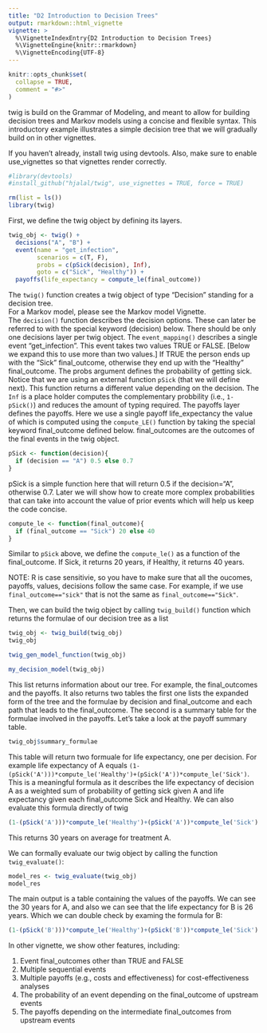 ```yaml
---
title: "D2 Introduction to Decision Trees"
output: rmarkdown::html_vignette
vignette: >
  %\VignetteIndexEntry{D2 Introduction to Decision Trees}
  %\VignetteEngine{knitr::rmarkdown}
  %\VignetteEncoding{UTF-8}
---
```


```r
knitr::opts_chunk$set(
  collapse = TRUE,
  comment = "#>"
)
```

twig is build on the Grammar of Modeling, and meant to allow for building decision trees and Markov models using a concise and flexible syntax.  This introductory example illustrates a simple decision tree that we will gradually build on in other vignettes.

If you haven't already, install twig using devtools.  Also, make sure to enable use_vignettes so that vignettes render correctly.
```r
#library(devtools)
#install_github("hjalal/twig", use_vignettes = TRUE, force = TRUE)
```

```r
rm(list = ls())
library(twig)
```

First, we define the twig object by defining its layers.  
```r
twig_obj <- twig() + 
  decisions("A", "B") + 
  event(name = "get_infection",  
        scenarios = c(T, F), 
        probs = c(pSick(decision), Inf), 
        goto = c("Sick", "Healthy")) + 
  payoffs(life_expectancy = compute_le(final_outcome))

```
The `twig()` function creates a twig object of type "Decision" standing for a decision tree.  
For a Markov model, please see the Markov model Vignette.  
The `decision()` function describes the decision options.  These can later be referred to with 
the special keyword (decision) below.  There should be only one decisions layer per twig object.
The `event_mapping()` describes a single event "get_infection". This event takes two values TRUE or FALSE. [Below we expand this to use more than two values.]  If TRUE the person ends up with the "Sick" final_outcome, otherwise they end up with the "Healthy" final_outcome. The probs argument defines the probability of getting sick.  Notice that we are using an external function `pSick` (that we will define next). This function returns a different value depending on the decision. The `Inf` is a place holder computes the complementary probbility (i.e., `1-pSick()`) and reduces the amount of typing required. 
The payoffs layer defines the payoffs.  Here we use a single payoff life_expectancy the value of which is computed using the `compute_LE()` function by taking the special keyword final_outcome defined below. final_outcomes are the outcomes of the final events in the twig object.  

```r
pSick <- function(decision){
  if (decision == "A") 0.5 else 0.7
}
```
pSick is a simple function here that will return 0.5 if the decision="A", otherwise 0.7.  Later we will show how to create more complex probabilities that can take into account the value of prior events which will help us keep the code concise.

```r
compute_le <- function(final_outcome){
  if (final_outcome == "Sick") 20 else 40
}
```
Similar to `pSick` above, we define the `compute_le()` as a function of the final_outcome.  If Sick, it returns 20 years, if Healthy, it returns 40 years. 

NOTE: R is case sensitivie, so you have to make sure that all the oucomes, payoffs, values, decisions follow the same case.  For example, if we use `final_outcome=="sick"` that is not the same as `final_outcome=="Sick"`. 

Then, we can build the twig object by calling `twig_build()` function which returns the formulae of our decision tree as a list 
```r
twig_obj <- twig_build(twig_obj)
twig_obj
```

```r
twig_gen_model_function(twig_obj)
```

```r
my_decision_model(twig_obj)
```


This list returns information about our tree.  For example, the final_outcomes and the payoffs. It also returns two tables the first one lists the expanded form of the tree and the formulae by decision and final_outcome and each path that leads to the final_outcome.  The second is a summary table for the formulae involved in the payoffs.  Let's take a look at the payoff summary table.
```r
twig_obj$summary_formulae
```
This table will return two formuale for life expectancy, one per decision. For example life expectancy of A equals `(1-(pSick('A')))*compute_le('Healthy')+(pSick('A'))*compute_le('Sick')`.  This is a meaningful formula as it describes the life expectancy of decision A as a weighted sum of probability of getting sick given A and life expectancy given each final_outcome Sick and Healthy.  We can also evaluate this formula directly of twig

```r
(1-(pSick('A')))*compute_le('Healthy')+(pSick('A'))*compute_le('Sick')
```
This returns 30 years on average for treatment A.

We can formally evaluate our twig object by calling the function `twig_evaluate()`:
```r
model_res <- twig_evaluate(twig_obj)
model_res
```

The main output is a table containing the values of the payoffs.  We can see the 30 years for A, and also we can see that the life expectancy for B is 26 years.  Which we can double check by examing the formula for B:
```r
(1-(pSick('B')))*compute_le('Healthy')+(pSick('B'))*compute_le('Sick')
```

In other vignette, we show other features, including:

1. Event final_outcomes other than TRUE and FALSE
2. Multiple sequential events
3. Multiple payoffs (e.g., costs and effectiveness) for cost-effectiveness analyses
4. The probability of an event depending on the final_outcome of upstream events
5. The payoffs depending on the intermediate final_outcomes from upstream events

